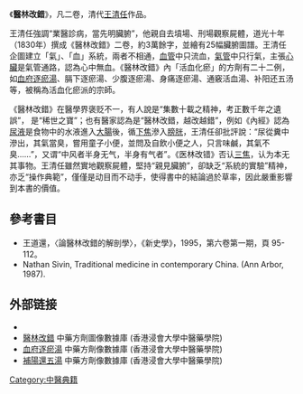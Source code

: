 《'''醫林改錯'''》，凡二卷，清代[[王清任|王清任]]作品。

王清任強調“業醫診病，當先明臟腑”，他親自去墳場、刑場觀察屍體，道光十年（1830年）撰成《醫林改錯》二卷，約3萬餘字，並繪有25幅臟腑圖譜。王清任企圖建立「氣」、「血」系統，兩者不相通，[[血管|血管]]中只流血，[[氣管|氣管]]中只行氣，主張[[心臟|心臟]]是氣管通路，認為心中無血。《醫林改錯》內「活血化瘀」的方劑有二十二例，如[[血府逐瘀湯|血府逐瘀湯]]、膈下逐瘀湯、少腹逐瘀湯、身痛逐瘀湯、通竅活血湯、补阳还五汤等，被稱為活血化瘀派的宗師。

《醫林改錯》在醫學界褒贬不一，有人說是“集數十載之精神，考正數千年之遺誤”， 是“稀世之寶”；也有醫家認為是“醫林改錯，越改越錯”，例如《內經》認為[[尿液|尿液]]是食物中的水液進入[[大腸|大腸]]後，循[[下焦|下焦]]滲入[[膀胱|膀胱]]，王清任卻批評說：“尿從糞中滲出，其氣當臭，嘗用童子小便，並問及自飲小便之人，只言味鹹，其氣不臭……”，又谓“中风者半身无气，半身有气者”。《医林改错》否认[[三焦|三焦]]，认为本无其事物。王清任雖然實地觀察屍體，堅持“親見臟腑”，卻缺乏“系統的實驗”精神，亦乏“操作典範”，僅僅是动目而不动手，使得書中的結論過於草率，因此嚴重影響到本書的價值。

==參考書目==
* 王道還，〈論醫林改錯的解剖學〉，《新史學》，1995，第六卷第一期，頁 95-112。
* Nathan Sivin, Traditional medicine in contemporary China. (Ann Arbor, 1987).

==外部链接==
* {{互联网档案馆丛书|query=醫林改錯}}
* [https://sys02.lib.hkbu.edu.hk/cmfid/index.asp?query=all%2Ccontains%2C%E9%86%AB%E6%9E%97%E6%94%B9%E9%8C%AF&facet=type_&lang=cht    醫林改錯] 中藥方劑圖像數據庫 (香港浸會大學中醫藥學院) {{zh}}{{en}}
*[https://sys02.lib.hkbu.edu.hk/cmfid/details.asp?lang=cht&id=F00115 血府逐瘀湯] 中藥方劑像數據庫  (香港浸會大學中醫藥學院) {{zh}}{{en}} 
*[https://sys02.lib.hkbu.edu.hk/cmfid/details.asp?lang=cht&id=F00116 補陽還五湯] 中藥方劑像數據庫  (香港浸會大學中醫藥學院) {{zh}}{{en}} 




[[Category:中醫典籍|Category:中醫典籍]]